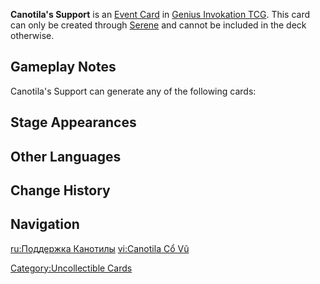 {{Genius Invokation TCG Infobox
|id          = 302209
|image       = Melusine Support Event Card.png
|type        = Event Card
|createdby   = Serene
|matching = 1
|group       = 
|effect      = Add 2 random Event cards Melusines find awesome to your Hand.
|source1     = 
}}
'''Canotila's Support''' is an [[Event Card]] in [[Genius Invokation TCG]]. This card can only be created through [[Serene (Support Card)|Serene]] and cannot be included in the deck otherwise.

==Gameplay Notes==
Canotila's Support can generate any of the following cards:

{{TCG Card|Elemental Resonance: Shattering Ice|caption=1}}{{TCG Card|Elemental Resonance: Soothing Water|caption=1}}{{TCG Card|Elemental Resonance: Fervent Flames|caption=1}}{{TCG Card|Elemental Resonance: High Voltage|caption=1}}{{TCG Card|Elemental Resonance: Impetuous Winds|caption=1}}{{TCG Card|Elemental Resonance: Enduring Rock|caption=1}}{{TCG Card|Elemental Resonance: Sprawling Greenery|caption=1}}{{TCG Card|Wind and Freedom|caption=1}}{{TCG Card|Stone and Contracts|caption=1}}{{TCG Card|Thunder and Eternity|caption=1}}{{TCG Card|Nature and Wisdom|caption=1}}{{TCG Card|Water and Justice|caption=1}}

==Stage Appearances==
{{Genius Invokation TCG Stage Appearances|createdby=Serene (Support Card)}}

==Other Languages==
{{Other Languages
|en       = Canotila's Support
|zhs      = 夏诺蒂拉的声援
|zhs_rm   = 
|zht      = 夏諾蒂拉的聲援
|zht_rm   = 
|ja       = カノティラの応援
|ja_rm    = Kanotira no Ouen
|ko       = 카노틸라<->의 응원
|es       = Apoyo de Canotila
|fr       = Soutien de Canotila
|ru       = Поддержка Канотилы
|th       = แรงสนับสนุนของ Canotila
|th_rm    = 
|vi       = Canotila Cổ Vũ
|de       = Canotilas Beistand
|id       = Canotila's Support
|pt       = Apoio de Canotila
|tr       = Canotila'nın Desteği
|it       = Supporto di Canotila
}}

==Change History==
{{Change History|4.8}}

==Navigation==
{{Genius Invokation TCG Navbox|Event Card}}

[[Category:Uncollectible Cards]]

[[ru:Поддержка Канотилы]]
[[vi:Canotila Cổ Vũ]]